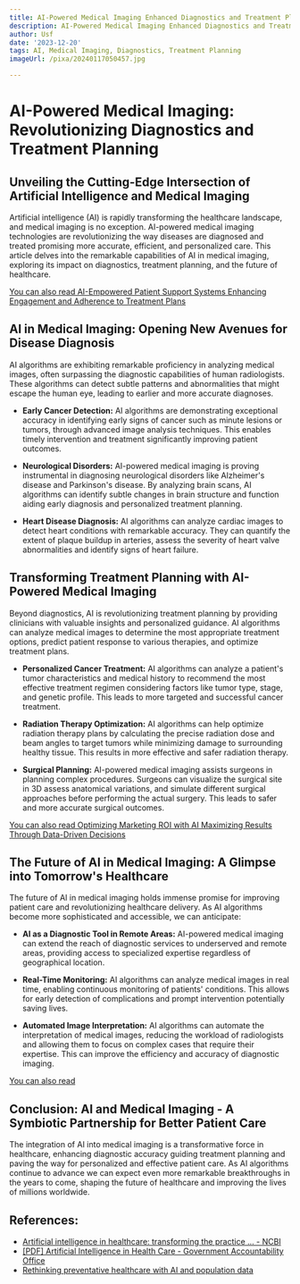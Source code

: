 ```yaml
---
title: AI-Powered Medical Imaging Enhanced Diagnostics and Treatment Planning
description: AI-Powered Medical Imaging Enhanced Diagnostics and Treatment Planning
author: Usf
date: '2023-12-20'
tags: AI, Medical Imaging, Diagnostics, Treatment Planning
imageUrl: /pixa/20240117050457.jpg

---
```

# AI-Powered Medical Imaging: Revolutionizing  Diagnostics and Treatment  Planning

## Unveiling the Cutting-Edge Intersection of Artificial Intelligence and Medical Imaging

Artificial intelligence  (AI) is rapidly transforming the healthcare landscape, and medical imaging is no exception. AI-powered medical imaging technologies are revolutionizing the way  diseases are diagnosed and treated promising  more  accurate, efficient, and personalized care. This  article delves into the remarkable capabilities of AI in medical imaging, exploring its impact on diagnostics, treatment planning, and the  future of healthcare.

[You can also read AI-Empowered  Patient Support Systems  Enhancing Engagement and  Adherence to Treatment Plans](AI-Empowered%20Patient%20Support%20Systems%20Enhancing%20Engagement%20and%20Adherence%20to%20Treatment%20Plans)


## AI in Medical  Imaging: Opening  New Avenues for Disease Diagnosis

AI algorithms are exhibiting  remarkable proficiency in analyzing medical images, often surpassing the diagnostic capabilities of human radiologists. These algorithms can detect  subtle patterns and abnormalities that might escape the human eye, leading to earlier and more accurate diagnoses.

- **Early Cancer Detection:** AI algorithms are demonstrating exceptional accuracy in identifying early signs of cancer such as minute lesions or tumors, through advanced image analysis techniques. This enables timely intervention  and treatment significantly improving patient outcomes.

- **Neurological Disorders:** AI-powered medical imaging is proving instrumental  in diagnosing neurological disorders like Alzheimer's disease  and Parkinson's disease. By analyzing brain scans, AI algorithms can identify subtle changes in  brain structure and function aiding early diagnosis  and personalized treatment planning.

- **Heart Disease Diagnosis:** AI  algorithms can analyze cardiac images to detect heart conditions with remarkable accuracy.  They can quantify the extent of plaque buildup in arteries, assess the severity of  heart valve abnormalities and identify signs  of heart failure.

## Transforming Treatment Planning with  AI-Powered Medical Imaging

Beyond diagnostics, AI is revolutionizing treatment planning by providing clinicians with valuable insights and personalized guidance. AI algorithms can analyze medical images to determine the most appropriate treatment options, predict patient response to various therapies, and optimize treatment plans.

- **Personalized Cancer Treatment:** AI algorithms can analyze a patient's tumor characteristics and  medical  history to recommend the most effective treatment regimen considering  factors like tumor type, stage,  and genetic profile. This leads to more targeted and successful cancer treatment.

- **Radiation Therapy Optimization:** AI algorithms can help optimize radiation  therapy plans by calculating the precise radiation dose and beam angles to target tumors while  minimizing  damage to surrounding healthy tissue. This results in more effective and safer radiation therapy.

- **Surgical  Planning:** AI-powered  medical  imaging assists surgeons in planning  complex procedures. Surgeons can visualize the surgical site in 3D  assess anatomical variations,  and simulate different surgical approaches before performing the actual surgery.  This leads to safer  and more accurate surgical outcomes.

[You can also read Optimizing Marketing  ROI  with AI Maximizing Results Through Data-Driven Decisions](Optimizing%20Marketing%20ROI%20with%20AI%20Maximizing%20Results%20Through%20Data-Driven%20Decisions)


## The Future of AI in  Medical  Imaging: A Glimpse into Tomorrow's Healthcare

The future of AI in medical imaging holds immense promise for improving patient care and  revolutionizing healthcare delivery. As AI algorithms become more  sophisticated and accessible, we can anticipate:

- **AI as a Diagnostic Tool in Remote Areas:** AI-powered medical imaging  can extend the reach of diagnostic services to  underserved and remote areas, providing access to specialized expertise  regardless of geographical  location.

- **Real-Time  Monitoring:** AI algorithms can analyze medical images in real time, enabling continuous monitoring of patients' conditions. This allows  for early detection of complications  and prompt intervention potentially saving lives.

- **Automated Image Interpretation:** AI algorithms can automate the  interpretation of medical images, reducing the workload  of radiologists and allowing them to focus on  complex cases that  require their expertise. This can improve the efficiency and accuracy of  diagnostic imaging.

[You  can also  read ]()


## Conclusion: AI and  Medical Imaging - A Symbiotic Partnership for Better Patient Care

The integration of AI  into medical imaging is a transformative force in healthcare, enhancing diagnostic accuracy guiding treatment planning and  paving the way  for personalized and effective patient care. As AI algorithms continue to advance we can expect even more remarkable breakthroughs in the years to come, shaping the future of healthcare and improving the lives of millions worldwide.

## References:
- [Artificial intelligence in healthcare: transforming the practice ... - NCBI](https://www.ncbi.nlm.nih.gov/pmc/articles/PMC8285156/)
- [[PDF] Artificial Intelligence in Health Care - Government Accountability Office](https://www.gao.gov/assets/gao-22-104629.pdf)
- [Rethinking preventative healthcare with AI and population data](https://coherehealth.com/news/rethinking-preventative-healthcare/)
